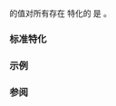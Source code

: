 {{cpp/types/numeric_limits/title|is_specialized}}
{{cpp/types/numeric_limits/navbar}}
{{dcl begin}}
{{dcl rev multi
|dcl1=
static const bool is_specialized;
|since2=c++11|dcl2=
static constexpr bool is_specialized;
}}
{{dcl end}}

{{c|std::numeric_limits&lt;T&gt;::is_specialized}} 的值对所有存在 {{lc|std::numeric_limits}} 特化的 {{tt|T}} 是 {{c|true}}。

===标准特化===
{{dsc begin}}
{{dsc hitem | {{tt|T}} | {{c|std::numeric_limits&lt;T&gt;::is_specialized}} 的值}}
{{dsc | {{c/core|/* 未特化 */}} | {{c|false}} }}
{{dsc | {{c/core|bool}}           | {{c|true}} }}
{{dsc | {{c/core|char}}           | {{c|true}} }}
{{dsc | {{c/core|signed char}}    | {{c|true}} }}
{{dsc | {{c/core|unsigned char}}  | {{c|true}} }}
{{dsc | {{c/core|wchar_t}}        | {{c|true}} }}
{{dsc | {{c/core|char8_t}} {{mark since c++20}} | {{c|true}} }}
{{dsc | {{c/core|char16_t}} {{mark since c++11}}| {{c|true}} }}
{{dsc | {{c/core|char32_t}} {{mark since c++11}}| {{c|true}} }}
{{dsc | {{c/core|short}}                 | {{c|true}} }}
{{dsc | {{c/core|unsigned short}} | {{c|true}} }}
{{dsc | {{c/core|int}}            | {{c|true}} }}
{{dsc | {{c/core|unsigned int}}   | {{c|true}} }}
{{dsc | {{c/core|long}}           | {{c|true}} }}
{{dsc | {{c/core|unsigned long}}  | {{c|true}} }}
{{dsc | {{c/core|long long}} {{mark since c++11}}         | {{c|true}} }}
{{dsc | {{c/core|unsigned long long}} {{mark since c++11}}| {{c|true}} }}
{{dsc | {{c/core|float}}          | {{c|true}} }}
{{dsc | {{c/core|double}}         | {{c|true}} }}
{{dsc | {{c/core|long double}}    | {{c|true}} }}
{{dsc end}}

===示例===
{{example
|
|code=
#include &lt;iostream&gt;
#include &lt;limits&gt;
#include &lt;type_traits&gt;

int main()
{
    enum E{};

    std::cout &lt;&lt; std::boolalpha
              &lt;&lt; std::numeric_limits&lt;bool&gt;::is_specialized &lt;&lt; '\n'
              &lt;&lt; std::numeric_limits&lt;long long&gt;::is_specialized &lt;&lt; '\n'
              &lt;&lt; std::numeric_limits&lt;std::true_type&gt;::is_specialized &lt;&lt; '\n'
              &lt;&lt; std::numeric_limits&lt;E&gt;::is_specialized &lt;&lt; '\n';
}
|p=true
|output=
true
true
false
false
}}

===参阅===
{{dsc begin}}
{{dsc inc|cpp/types/numeric_limits/dsc is_integer}}
{{dsc inc|cpp/types/numeric_limits/dsc is_iec559}}
{{dsc inc|cpp/types/numeric_limits/dsc is_exact}}
{{dsc inc|cpp/types/numeric_limits/dsc is_bounded}}
{{dsc end}}

{{langlinks|de|en|es|fr|it|ja|pt|ru}}